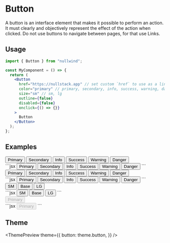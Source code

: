

<Meta
  title="Button"
  description="A button is an interface element that makes it possible to perform an action."
/>

# Button

A button is an interface element that makes it possible to perform an action. It must clearly and
objectively represent the effect of the action when clicked. Do not use buttons to navigate between
pages, for that use Links.

## Usage

```jsx
import { Button } from "nullwind";

const MyComponent = () => {
  return (
    <Button
      href="https://nullstack.app" // set custom `href` to use as a link
      color="primary" // primary, secondary, info, success, warning, danger
      size="sm" // sm, lg
      outline={false}
      disabled={false}
      onclick={() => {}}
    >
      Button
    </Button>
  );
};
```

## Examples

<Playground title="Colors">
  <Playground.Preview>
    <div class="flex flex-wrap gap-5 justify-center items-center">
      <Button>Primary</Button>
      <Button color="secondary">Secondary</Button>
      <Button color="info">Info</Button>
      <Button color="success">Success</Button>
      <Button color="warning">Warning</Button>
      <Button color="danger">Danger</Button>
    </div>
  </Playground.Preview>
  <Playground.Code>
    ```jsx
    <Button>Primary</Button>
    <Button color="secondary">Secondary</Button>
    <Button color="info">Info</Button>
    <Button color="success">Success</Button>
    <Button color="warning">Warning</Button>
    <Button color="danger">Danger</Button>
    ```
  </Playground.Code>
</Playground>

<Playground title="Outline">
  <Playground.Preview>
    <div class="flex flex-wrap gap-5 justify-center items-center">
      <Button outline>Primary</Button>
      <Button outline color="secondary">
        Secondary
      </Button>
      <Button outline color="info">
        Info
      </Button>
      <Button outline color="success">
        Success
      </Button>
      <Button outline color="warning">
        Warning
      </Button>
      <Button outline color="danger">
        Danger
      </Button>
    </div>
  </Playground.Preview>
  <Playground.Code>
    ```jsx
    <Button outline>Primary</Button>
    <Button outline color="secondary">
      Secondary
    </Button>
    <Button outline color="info">
      Info
    </Button>
    <Button outline color="success">
      Success
    </Button>
    <Button outline color="warning">
      Warning
    </Button>
    <Button outline color="danger">
      Danger
    </Button>
    ```
  </Playground.Code>
</Playground>

<Playground title="Sizes">
  <Playground.Preview>
    <div class="flex flex-wrap gap-5 justify-center items-center">
      <Button size="sm">SM</Button>
      <Button>Base</Button>
      <Button size="lg">LG</Button>
    </div>
  </Playground.Preview>
  <Playground.Code>
    ```jsx
    <Button size="sm">SM</Button>
    <Button>Base</Button>
    <Button size="lg">LG</Button>
    ```
  </Playground.Code>
</Playground>

<Playground title="Disabled">
  <Playground.Preview>
    <div class="flex flex-wrap gap-5 justify-center items-center">
      <Button disabled>Primary</Button>
    </div>
  </Playground.Preview>
  <Playground.Code>
    ```jsx
    <Button disabled>Primary</Button>
    ```
  </Playground.Code>
</Playground>

## Theme

<ThemePreview
  theme={{
    button: theme.button,
  }}
/>
